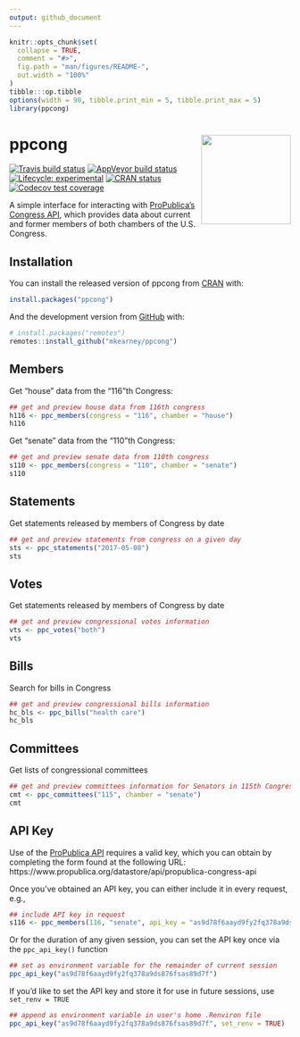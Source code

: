 ```yaml
---
output: github_document
---
```


<!-- README.md is generated from README.Rmd. Please edit that file -->

```r
knitr::opts_chunk$set(
  collapse = TRUE,
  comment = "#>",
  fig.path = "man/figures/README-",
  out.width = "100%"
)
tibble:::op.tibble
options(width = 90, tibble.print_min = 5, tibble.print_max = 5)
library(ppcong)
```
# ppcong <img src="man/figures/logo.png" width="160px" align="right" />

<!-- badges: start -->
[![Travis build status](https://travis-ci.org/mkearney/ppcong.svg?branch=master)](https://travis-ci.org/mkearney/ppcong)
[![AppVeyor build status](https://ci.appveyor.com/api/projects/status/github/mkearney/ppcong?branch=master&svg=true)](https://ci.appveyor.com/project/mkearney/ppcong)
[![Lifecycle: experimental](https://img.shields.io/badge/lifecycle-experimental-orange.svg)](https://www.tidyverse.org/lifecycle/#experimental)
[![CRAN status](https://www.r-pkg.org/badges/version/ppcong)](https://CRAN.R-project.org/package=ppcong)
[![Codecov test coverage](https://codecov.io/gh/mkearney/ppcong/branch/master/graph/badge.svg)](https://codecov.io/gh/mkearney/ppcong?branch=master)
<!-- badges: end -->

A simple interface for interacting with [ProPublica's Congress API](https://projects.propublica.org/api-docs/congress-api/), which 
provides data about current and former members of both chambers of the U.S. 
Congress.

## Installation

You can install the released version of ppcong from [CRAN](https://CRAN.R-project.org) with:

``` r
install.packages("ppcong")
```

And the development version from [GitHub](https://github.com/) with:

``` r
# install.packages("remotes")
remotes::install_github("mkearney/ppcong")
```

## Members

Get "house" data from the "116"th Congress:

```r
## get and preview house data from 116th congress
h116 <- ppc_members(congress = "116", chamber = "house")
h116
```

Get "senate" data from the "110"th Congress:

```r
## get and preview senate data from 110th congress
s110 <- ppc_members(congress = "110", chamber = "senate")
s110
```

## Statements

Get statements released by members of Congress by date

```r
## get and preview statements from congress on a given day
sts <- ppc_statements("2017-05-08")
sts
```

## Votes

Get statements released by members of Congress by date

```r
## get and preview congressional votes information
vts <- ppc_votes("both")
vts
```


## Bills

Search for bills in Congress

```r
## get and preview congressional bills information
hc_bls <- ppc_bills("health care")
hc_bls
```


## Committees

Get lists of congressional committees

```r
## get and preview committees information for Senators in 115th Congress
cmt <- ppc_committees("115", chamber = "senate")
cmt
```


## API Key

Use of the [ProPublica API](https://projects.propublica.org/api-docs/congress-api/) 
requires a valid key, which you can obtain by completing the form found at the
following URL: https://www.propublica.org/datastore/api/propublica-congress-api

Once you've obtained an API key, you can either include it in every request, e.g.,
``` r
## include API key in request
s116 <- ppc_members(116, "senate", api_key = "as9d78f6aayd9fy2fq378a9ds876fsas89d7f")
```

Or for the duration of any given session, you can set the API key once via the
`ppc_api_key()` function

``` r
## set as environment variable for the remainder of current session
ppc_api_key("as9d78f6aayd9fy2fq378a9ds876fsas89d7f")
```

If you'd like to set the API key and store it for use in future sessions, use 
`set_renv = TRUE`

``` r
## append as environment variable in user's home .Renviron file
ppc_api_key("as9d78f6aayd9fy2fq378a9ds876fsas89d7f", set_renv = TRUE)
```

